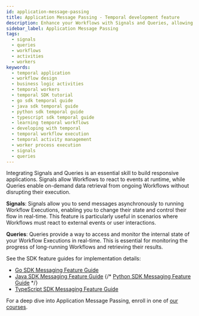```yaml
---
id: application-message-passing
title: Application Message Passing - Temporal development feature
description: Enhance your Workflows with Signals and Queries, allowing dynamic responses to external events and real-time state access for comprehensive monitoring and tracking.
sidebar_label: Application Message Passing
tags:
  - signals
  - queries
  - workflows
  - activities
  - workers
keywords:
  - temporal application
  - workflow design
  - business logic activities
  - temporal workers
  - temporal SDK tutorial
  - go sdk temporal guide
  - java sdk temporal guide
  - python sdk temporal guide
  - typescript sdk temporal guide
  - learning temporal workflows
  - developing with temporal
  - temporal workflow execution
  - temporal activity management
  - worker process execution
  - signals
  - queries
---
```


Integrating Signals and Queries is an essential skill to build responsive applications. Signals allow Workflows to react to events at runtime, while Queries enable on-demand data retrieval from ongoing Workflows without disrupting their execution.

**Signals**: Signals allow you to send messages asynchronously to running Workflow Executions, enabling you to change their state and control their flow in real-time. This feature is particularly useful in scenarios where Workflows must react to external events or user interactions.

**Queries**: Queries provide a way to access and monitor the internal state of your Workflow Executions in real-time. This is essential for monitoring the progress of long-running Workflows and retrieving their results.

See the SDK feature guides for implementation details:

- [Go SDK Messaging Feature Guide](/develop/go/messages)
- [Java SDK Messaging Feature Guide](/develop/java/messages)
{/*  [Python SDK Messaging Feature Guide](/dev-guide/python/messages) */}
- [TypeScript SDK Messaging Feature Guide](/develop/typescript/messages)

For a deep dive into Application Message Passing, enroll in one of [our courses](https://learn.temporal.io/courses/interacting_with_workflows).
